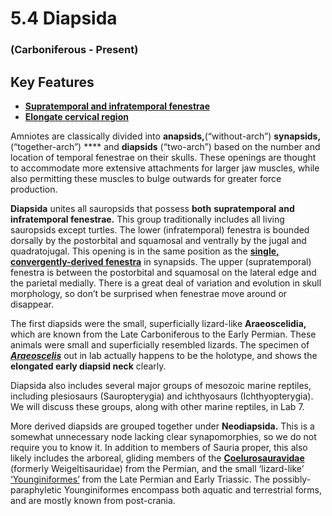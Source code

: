 # 5.4 Diapsida


### (Carboniferous - Present)


## Key Features



*   **[Supratemporal and infratemporal fenestrae](#202_sphenodonskull)**
*   **[Elongate cervical region](#26_araeosceliswhole)**

Amniotes are classically divided into **anapsids,**(“without-arch”) **synapsids,**(“together-arch”) **** and **diapsids** (“two-arch”) based on the number and location of temporal fenestrae on their skulls. These openings are thought to accommodate more extensive attachments for larger jaw muscles, while also permitting these muscles to bulge outwards for greater force production.

**Diapsida** unites all sauropsids that possess **both** **supratemporal** **and infratemporal fenestrae.** This group traditionally includes all living sauropsids except turtles. The lower (infratemporal) fenestra is bounded dorsally by the postorbital and squamosal and ventrally by the jugal and quadratojugal. This opening is in the same position as the **[single, convergently-derived fenestra](#312_inostranceviaalexandriskull)**  in synapsids. The upper (supratemporal) fenestra is between the postorbital and squamosal on the lateral edge and the parietal medially. There is a great deal of variation and evolution in skull morphology, so don’t be surprised when fenestrae move around or disappear.

The first diapsids were the small, superficially lizard-like **Araeoscelidia,** which are known from the Late Carboniferous to the Early Permian. These animals were small and superficially resembled lizards. The specimen of **_[Araeoscelis](#26_araeosceliswhole)_** out in lab actually happens to be the holotype, and shows the **elongated early diapsid neck** clearly.

Diapsida also includes several major groups of mesozoic marine reptiles, including plesiosaurs (Sauropterygia) and ichthyosaurs (Ichthyopterygia). We will discuss these groups, along with other marine reptiles, in Lab 7.

More derived diapsids are grouped together under **Neodiapsida.** This is a somewhat unnecessary node lacking clear synapomorphies, so we do not require you to know it. In addition to members of Sauria proper, this also likely includes the arboreal, gliding members of the **[Coelurosauravidae](#319_coelurosauravuswhole)** (formerly Weigeltisauridae) from the Permian, and the small ‘lizard-like’[ ‘Younginiformes’](#320_younginawhole) from the Late Permian and Early Triassic. The possibly-paraphyletic Younginiformes encompass both aquatic and terrestrial forms, and are mostly known from post-crania.
